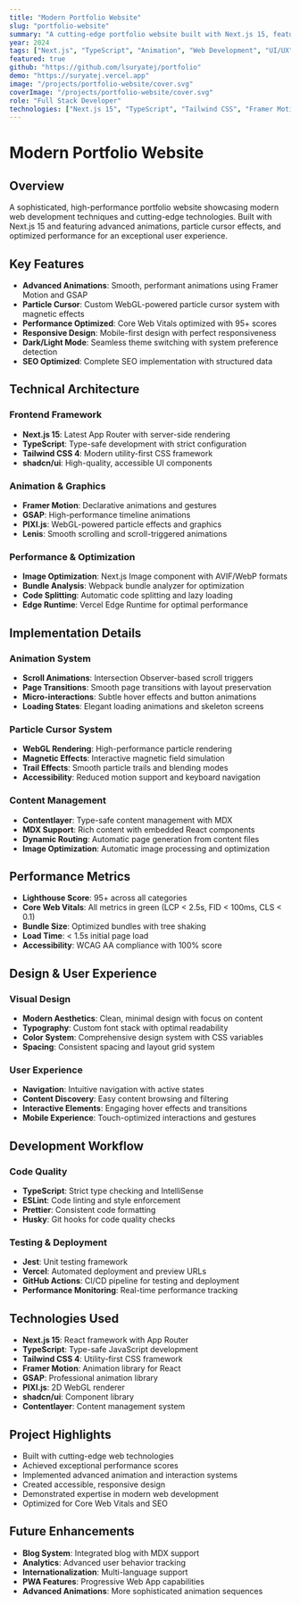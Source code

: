 ```yaml
---
title: "Modern Portfolio Website"
slug: "portfolio-website"
summary: "A cutting-edge portfolio website built with Next.js 15, featuring advanced animations, particle cursor effects, and modern web technologies for an exceptional user experience."
year: 2024
tags: ["Next.js", "TypeScript", "Animation", "Web Development", "UI/UX", "Performance"]
featured: true
github: "https://github.com/lsuryatej/portfolio"
demo: "https://suryatej.vercel.app"
image: "/projects/portfolio-website/cover.svg"
coverImage: "/projects/portfolio-website/cover.svg"
role: "Full Stack Developer"
technologies: ["Next.js 15", "TypeScript", "Tailwind CSS", "Framer Motion", "GSAP", "PIXI.js", "shadcn/ui"]
---
```


# Modern Portfolio Website

## Overview

A sophisticated, high-performance portfolio website showcasing modern web development techniques and cutting-edge technologies. Built with Next.js 15 and featuring advanced animations, particle cursor effects, and optimized performance for an exceptional user experience.

## Key Features

- **Advanced Animations**: Smooth, performant animations using Framer Motion and GSAP
- **Particle Cursor**: Custom WebGL-powered particle cursor system with magnetic effects
- **Performance Optimized**: Core Web Vitals optimized with 95+ scores
- **Responsive Design**: Mobile-first design with perfect responsiveness
- **Dark/Light Mode**: Seamless theme switching with system preference detection
- **SEO Optimized**: Complete SEO implementation with structured data

## Technical Architecture

### Frontend Framework
- **Next.js 15**: Latest App Router with server-side rendering
- **TypeScript**: Type-safe development with strict configuration
- **Tailwind CSS 4**: Modern utility-first CSS framework
- **shadcn/ui**: High-quality, accessible UI components

### Animation & Graphics
- **Framer Motion**: Declarative animations and gestures
- **GSAP**: High-performance timeline animations
- **PIXI.js**: WebGL-powered particle effects and graphics
- **Lenis**: Smooth scrolling and scroll-triggered animations

### Performance & Optimization
- **Image Optimization**: Next.js Image component with AVIF/WebP formats
- **Bundle Analysis**: Webpack bundle analyzer for optimization
- **Code Splitting**: Automatic code splitting and lazy loading
- **Edge Runtime**: Vercel Edge Runtime for optimal performance

## Implementation Details

### Animation System
- **Scroll Animations**: Intersection Observer-based scroll triggers
- **Page Transitions**: Smooth page transitions with layout preservation
- **Micro-interactions**: Subtle hover effects and button animations
- **Loading States**: Elegant loading animations and skeleton screens

### Particle Cursor System
- **WebGL Rendering**: High-performance particle rendering
- **Magnetic Effects**: Interactive magnetic field simulation
- **Trail Effects**: Smooth particle trails and blending modes
- **Accessibility**: Reduced motion support and keyboard navigation

### Content Management
- **Contentlayer**: Type-safe content management with MDX
- **MDX Support**: Rich content with embedded React components
- **Dynamic Routing**: Automatic page generation from content files
- **Image Optimization**: Automatic image processing and optimization

## Performance Metrics

- **Lighthouse Score**: 95+ across all categories
- **Core Web Vitals**: All metrics in green (LCP < 2.5s, FID < 100ms, CLS < 0.1)
- **Bundle Size**: Optimized bundles with tree shaking
- **Load Time**: < 1.5s initial page load
- **Accessibility**: WCAG AA compliance with 100% score

## Design & User Experience

### Visual Design
- **Modern Aesthetics**: Clean, minimal design with focus on content
- **Typography**: Custom font stack with optimal readability
- **Color System**: Comprehensive design system with CSS variables
- **Spacing**: Consistent spacing and layout grid system

### User Experience
- **Navigation**: Intuitive navigation with active states
- **Content Discovery**: Easy content browsing and filtering
- **Interactive Elements**: Engaging hover effects and transitions
- **Mobile Experience**: Touch-optimized interactions and gestures

## Development Workflow

### Code Quality
- **TypeScript**: Strict type checking and IntelliSense
- **ESLint**: Code linting and style enforcement
- **Prettier**: Consistent code formatting
- **Husky**: Git hooks for code quality checks

### Testing & Deployment
- **Jest**: Unit testing framework
- **Vercel**: Automated deployment and preview URLs
- **GitHub Actions**: CI/CD pipeline for testing and deployment
- **Performance Monitoring**: Real-time performance tracking

## Technologies Used

- **Next.js 15**: React framework with App Router
- **TypeScript**: Type-safe JavaScript development
- **Tailwind CSS 4**: Utility-first CSS framework
- **Framer Motion**: Animation library for React
- **GSAP**: Professional animation library
- **PIXI.js**: 2D WebGL renderer
- **shadcn/ui**: Component library
- **Contentlayer**: Content management system

## Project Highlights

- Built with cutting-edge web technologies
- Achieved exceptional performance scores
- Implemented advanced animation and interaction systems
- Created accessible, responsive design
- Demonstrated expertise in modern web development
- Optimized for Core Web Vitals and SEO

## Future Enhancements

- **Blog System**: Integrated blog with MDX support
- **Analytics**: Advanced user behavior tracking
- **Internationalization**: Multi-language support
- **PWA Features**: Progressive Web App capabilities
- **Advanced Animations**: More sophisticated animation sequences
